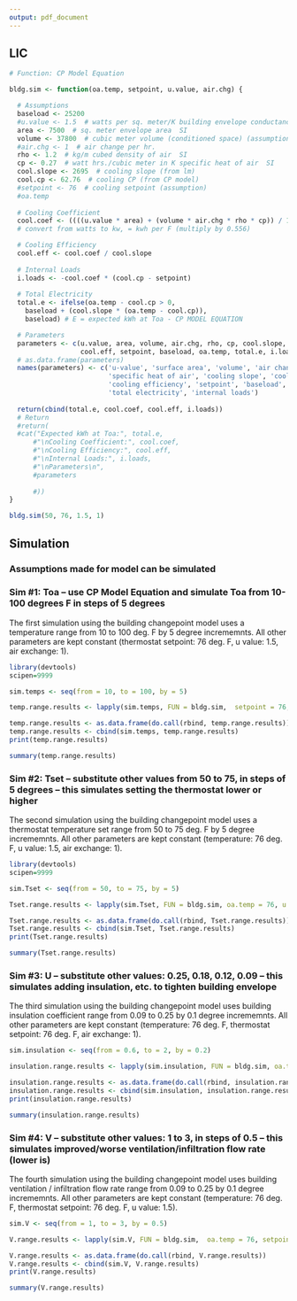 ```yaml
---
output: pdf_document
---
```

## LIC

```r

# Function: CP Model Equation

bldg.sim <- function(oa.temp, setpoint, u.value, air.chg) {

  # Assumptions
  baseload <- 25200
  #u.value <- 1.5  # watts per sq. meter/K building envelope conductance  SI
  area <- 7500  # sq. meter envelope area  SI
  volume <- 37800  # cubic meter volume (conditioned space) (assumption) SI
  #air.chg <- 1  # air change per hr.
  rho <- 1.2  # kg/m cubed density of air  SI
  cp <- 0.27  # watt hrs./cubic meter in K specific heat of air  SI
  cool.slope <- 2695  # cooling slope (from lm)
  cool.cp <- 62.76  # cooling CP (from CP model)
  #setpoint <- 76  # cooling setpoint (assumption)
  #oa.temp
  
  # Cooling Coefficient
  cool.coef <- ((((u.value * area) + (volume * air.chg * rho * cp)) / 1000) * 0.556) * (30*24) 
  # convert from watts to kw, = kwh per F (multiply by 0.556)

  # Cooling Efficiency
  cool.eff <- cool.coef / cool.slope
  
  # Internal Loads
  i.loads <- -cool.coef * (cool.cp - setpoint)
  
  # Total Electricity
  total.e <- ifelse(oa.temp - cool.cp > 0,
    baseload + (cool.slope * (oa.temp - cool.cp)),
    baseload) # E = expected kWh at Toa - CP MODEL EQUATION

  # Parameters
  parameters <- c(u.value, area, volume, air.chg, rho, cp, cool.slope, cool.cp, 
                  cool.eff, setpoint, baseload, oa.temp, total.e, i.loads)
  # as.data.frame(parameters)
  names(parameters) <- c('u-value', 'surface area', 'volume', 'air changes', 'density of air', 
                         'specific heat of air', 'cooling slope', 'cooling change-point', 
                         'cooling efficiency', 'setpoint', 'baseload', 'outdoor air temp.', 
                         'total electricity', 'internal loads')
  
  return(cbind(total.e, cool.coef, cool.eff, i.loads))
  # Return
  #return(
  #cat("Expected kWh at Toa:", total.e, 
      #"\nCooling Coefficient:", cool.coef, 
      #"\nCooling Efficiency:", cool.eff,
      #"\nInternal Loads:", i.loads, 
      #"\nParameters\n", 
      #parameters
      
      #))
}

bldg.sim(50, 76, 1.5, 1)

```
## Simulation 
### Assumptions made for model can be simulated
### Sim #1: Toa -- use CP Model Equation and simulate Toa from 10-100 degrees F in steps of 5 degrees


The first simulation using the building changepoint model uses a temperature range from 10 to 100 deg. F by 5 degree incrememnts. All other parameters are kept constant (thermostat setpoint: 76 deg. F, u value: 1.5, air exchange: 1). 


```r
library(devtools)
scipen=9999

sim.temps <- seq(from = 10, to = 100, by = 5)

temp.range.results <- lapply(sim.temps, FUN = bldg.sim,  setpoint = 76, u.value = 1.5, air.chg = 1)

temp.range.results <- as.data.frame(do.call(rbind, temp.range.results))
temp.range.results <- cbind(sim.temps, temp.range.results)
print(temp.range.results)

```


```r
summary(temp.range.results)
```


### Sim #2: Tset -- substitute other values from 50 to 75, in steps of 5 degrees -- this simulates setting the thermostat lower or higher

The second simulation using the building changepoint model uses a thermostat temperature set range from 50 to 75 deg. F by 5 degree incrememnts. All other parameters are kept constant (temperature: 76 deg. F, u value: 1.5, air exchange: 1). 

```r
library(devtools)
scipen=9999

sim.Tset <- seq(from = 50, to = 75, by = 5)

Tset.range.results <- lapply(sim.Tset, FUN = bldg.sim, oa.temp = 76, u.value = 1.5, air.chg = 1)

Tset.range.results <- as.data.frame(do.call(rbind, Tset.range.results))
Tset.range.results <- cbind(sim.Tset, Tset.range.results)
print(Tset.range.results)

```


```r
summary(Tset.range.results)
```


### Sim #3: U -- substitute other values: 0.25, 0.18, 0.12, 0.09 -- this simulates adding insulation, etc. to tighten building envelope

The third simulation using the building changepoint model uses building insulation coefficient range from 0.09 to 0.25 by 0.1 degree incrememnts. All other parameters are kept constant (temperature: 76 deg. F, thermostat setpoint: 76 deg. F, air exchange: 1). 

```r

sim.insulation <- seq(from = 0.6, to = 2, by = 0.2)

insulation.range.results <- lapply(sim.insulation, FUN = bldg.sim, oa.temp = 76, setpoint = 76, air.chg = 1)

insulation.range.results <- as.data.frame(do.call(rbind, insulation.range.results))
insulation.range.results <- cbind(sim.insulation, insulation.range.results)
print(insulation.range.results)

```


```r
summary(insulation.range.results)
```


### Sim #4: V -- substitute other values: 1 to 3, in steps of 0.5 -- this simulates improved/worse ventilation/infiltration flow rate (lower is)


The fourth simulation using the building changepoint model uses building ventilation / infiltration flow rate range from 0.09 to 0.25 by 0.1 degree incrememnts. All other parameters are kept constant (temperature: 76 deg. F, thermostat setpoint: 76 deg. F, u value: 1.5). 


```r

sim.V <- seq(from = 1, to = 3, by = 0.5)

V.range.results <- lapply(sim.V, FUN = bldg.sim,  oa.temp = 76, setpoint = 76, u.value = 1.5)

V.range.results <- as.data.frame(do.call(rbind, V.range.results))
V.range.results <- cbind(sim.V, V.range.results)
print(V.range.results)

```


```r
summary(V.range.results)
```